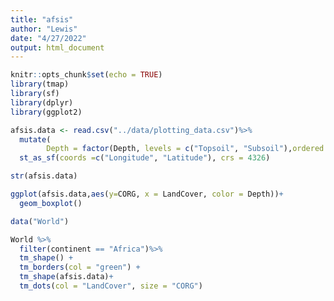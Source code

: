 ```yaml
---
title: "afsis"
author: "Lewis"
date: "4/27/2022"
output: html_document
---
```


```r
knitr::opts_chunk$set(echo = TRUE)
library(tmap)
library(sf)
library(dplyr)
library(ggplot2)

```

```r
afsis.data <- read.csv("../data/plotting_data.csv")%>%
  mutate(
        Depth = factor(Depth, levels = c("Topsoil", "Subsoil"),ordered = TRUE))%>%
  st_as_sf(coords =c("Longitude", "Latitude"), crs = 4326)

str(afsis.data)

```
```r
ggplot(afsis.data,aes(y=CORG, x = LandCover, color = Depth))+
  geom_boxplot()
```

```r
data("World")

World %>%
  filter(continent == "Africa")%>%
  tm_shape() + 
  tm_borders(col = "green") +
  tm_shape(afsis.data)+
  tm_dots(col = "LandCover", size = "CORG")
```
```r


```


